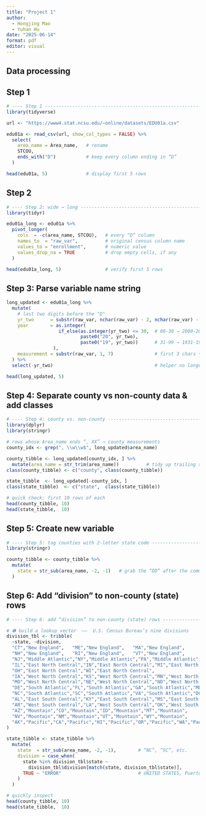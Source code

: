 ```yaml
---
title: "Project 1"
author: 
  - Hongjing Mao
  - Yuhan Hu
date: "2025-06-14"
format: pdf
editor: visual
---
```


## Data processing

## Step 1

```r
# ---- Step 1 ---------------------------------------------------------------
library(tidyverse)

url <- "https://www4.stat.ncsu.edu/~online/datasets/EDU01a.csv"

edu01a <- read_csv(url, show_col_types = FALSE) %>% 
  select(
    area_name = Area_name,   # rename
    STCOU,
    ends_with("D")           # keep every column ending in “D”
  )

head(edu01a, 5)              # display first 5 rows
```

## Step 2

```r
# ---- Step 2: wide → long --------------------------------------------------
library(tidyr)

edu01a_long <- edu01a %>% 
  pivot_longer(
    cols  = -c(area_name, STCOU),   # every “D” column
    names_to  = "raw_var",          # original census column name
    values_to = "enrollment",       # numeric value
    values_drop_na = TRUE           # drop empty cells, if any
  )

head(edu01a_long, 5)                # verify first 5 rows
```

## Step 3: Parse variable name string

```r
long_updated <- edu01a_long %>% 
  mutate(
    # last two digits before the "D"
    yr_two      = substr(raw_var, nchar(raw_var) - 2, nchar(raw_var) - 1),  # e.g. "97" or "02"
    year        = as.integer(
                   if_else(as.integer(yr_two) <= 30,  # 00-30 → 2000-2030
                           paste0("20", yr_two),
                           paste0("19", yr_two))      # 31-99 → 1931-1999
                 ),
    measurement = substr(raw_var, 1, 7)               # first 3 chars + next 4 digits
  ) %>% 
  select(-yr_two)                                     # helper no longer needed

head(long_updated, 5)
```


## Step 4: Separate county vs non-county data & add classes

```r
# ---- Step 4: county vs. non-county ---------------------------------------
library(dplyr)
library(stringr)

# rows whose Area_name ends “, XX” → county measurements
county_idx <- grep(", \\w\\w$", long_updated$area_name)

county_tibble <- long_updated[county_idx, ] %>% 
  mutate(area_name = str_trim(area_name))          # tidy up trailing spaces
class(county_tibble) <- c("county", class(county_tibble))

state_tibble  <- long_updated[-county_idx, ]
class(state_tibble)  <- c("state",  class(state_tibble))

# quick check: first 10 rows of each
head(county_tibble, 10)
head(state_tibble,  10)
```

## Step 5: Create new variable

```r
# ---- Step 5: tag counties with 2-letter state code -----------------------
library(stringr)

county_tibble <- county_tibble %>% 
  mutate(
    state = str_sub(area_name, -2, -1)   # grab the “DD” after the comma
  )
```

## Step 6: Add “division” to non-county (state) rows

```r
# ---- Step 6: add “division” to non-county (state) rows ------------------

# ❶ build a lookup vector  ——  U.S. Census Bureau’s nine divisions
division_tbl <- tribble(
  ~state, ~division,
  "CT","New England",   "ME","New England",   "MA","New England",
  "NH","New England",   "RI","New England",   "VT","New England",
  "NJ","Middle Atlantic","NY","Middle Atlantic","PA","Middle Atlantic",
  "IL","East North Central","IN","East North Central","MI","East North Central",
  "OH","East North Central","WI","East North Central",
  "IA","West North Central","KS","West North Central","MN","West North Central",
  "MO","West North Central","NE","West North Central","ND","West North Central","SD","West North Central",
  "DE","South Atlantic","FL","South Atlantic","GA","South Atlantic","MD","South Atlantic",
  "NC","South Atlantic","SC","South Atlantic","VA","South Atlantic","DC","South Atlantic","WV","South Atlantic",
  "AL","East South Central","KY","East South Central","MS","East South Central","TN","East South Central",
  "AR","West South Central","LA","West South Central","OK","West South Central","TX","West South Central",
  "AZ","Mountain","CO","Mountain","ID","Mountain","MT","Mountain",
  "NV","Mountain","NM","Mountain","UT","Mountain","WY","Mountain",
  "AK","Pacific","CA","Pacific","HI","Pacific","OR","Pacific","WA","Pacific"
)

state_tibble <- state_tibble %>% 
  mutate(
    state  = str_sub(area_name, -2, -1),        # “NC”, “SC”, etc.
    division = case_when(
      state %in% division_tbl$state ~
        division_tbl$division[match(state, division_tbl$state)],
      TRUE ~ "ERROR"                            # UNITED STATES, Puerto Rico, etc.
    )
  )

# quickly inspect
head(county_tibble, 10)
head(state_tibble,  10)
```

